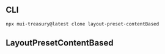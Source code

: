 
<Meta title="Layout/Preset/ContentBased" />

## CLI

```sh
npx mui-treasury@latest clone layout-preset-contentBased
```

## LayoutPresetContentBased

<Source code={raw} language="tsx" />

